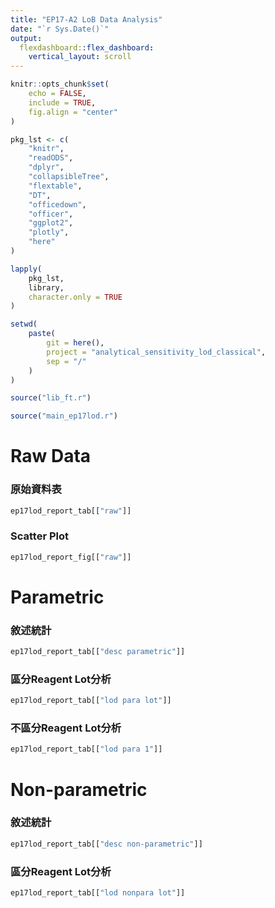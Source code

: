 ```yaml
---
title: "EP17-A2 LoB Data Analysis"
date: "`r Sys.Date()`"
output: 
  flexdashboard::flex_dashboard:
    vertical_layout: scroll
---
```


```r
knitr::opts_chunk$set(
    echo = FALSE,
    include = TRUE,
    fig.align = "center"
)
```

```r
pkg_lst <- c(
    "knitr",
    "readODS",
    "dplyr",
    "collapsibleTree",
    "flextable",
    "DT",
    "officedown",
    "officer",
    "ggplot2",
    "plotly",
    "here"
)

lapply(
    pkg_lst,
    library,
    character.only = TRUE
)

setwd(
    paste(
        git = here(),
        project = "analytical_sensitivity_lod_classical",
        sep = "/"
    )
)

source("lib_ft.r")
```

```r
source("main_ep17lod.r")
```



Raw Data
================

### 原始資料表

```r
ep17lod_report_tab[["raw"]]
```

### Scatter Plot

```r
ep17lod_report_fig[["raw"]]
```

Parametric
================

### 敘述統計

```r
ep17lod_report_tab[["desc parametric"]]
```

### 區分Reagent Lot分析

```r
ep17lod_report_tab[["lod para lot"]]
```

### 不區分Reagent Lot分析

```r
ep17lod_report_tab[["lod para 1"]]
```

Non-parametric
================

### 敘述統計

```r
ep17lod_report_tab[["desc non-parametric"]]
```

### 區分Reagent Lot分析

```r
ep17lod_report_tab[["lod nonpara lot"]]
```
